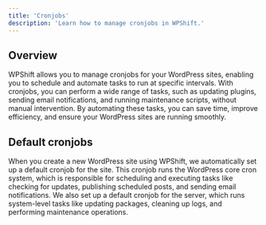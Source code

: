 ```yaml
---
title: 'Cronjobs'
description: 'Learn how to manage cronjobs in WPShift.'
---
```


## Overview
WPShift allows you to manage cronjobs for your WordPress sites, enabling you to schedule and automate tasks to run at specific intervals. With cronjobs, you can perform a wide range of tasks, such as updating plugins, sending email notifications, and running maintenance scripts, without manual intervention. By automating these tasks, you can save time, improve efficiency, and ensure your WordPress sites are running smoothly.

## Default cronjobs
When you create a new WordPress site using WPShift, we automatically set up a default cronjob for the site. This cronjob runs the WordPress core cron system, which is responsible for scheduling and executing tasks like checking for updates, publishing scheduled posts, and sending email notifications.
We also set up a default cronjob for the server, which runs system-level tasks like updating packages, cleaning up logs, and performing maintenance operations.